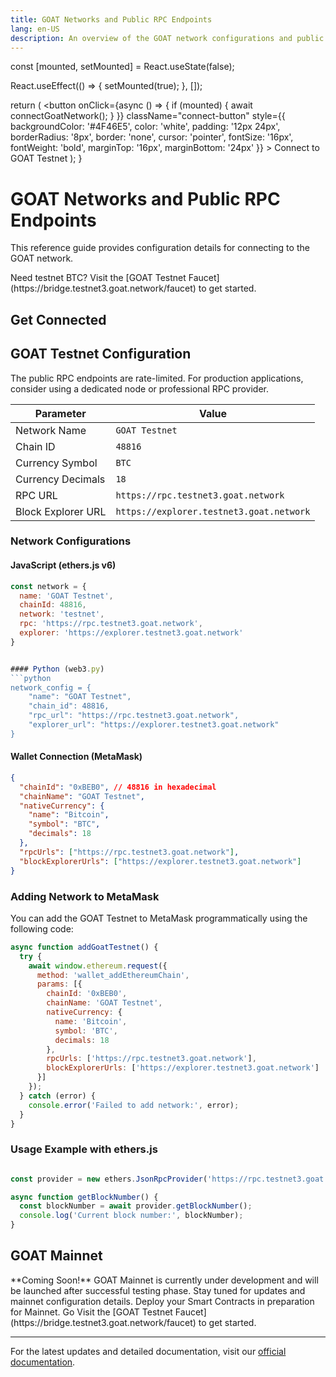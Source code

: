 ```yaml
---
title: GOAT Networks and Public RPC Endpoints
lang: en-US
description: An overview of the GOAT network configurations and public RPC endpoints.
---
```



  const [mounted, setMounted] = React.useState(false);

  React.useEffect(() => {
    setMounted(true);
  }, []);

  return (
    <button
      onClick={async () => {
        if (mounted) {
          await connectGoatNetwork();
        }
      }}
      className="connect-button"
      style={{
        backgroundColor: '#4F46E5',
        color: 'white',
        padding: '12px 24px',
        borderRadius: '8px',
        border: 'none',
        cursor: 'pointer',
        fontSize: '16px',
        fontWeight: 'bold',
        marginTop: '16px',
        marginBottom: '24px'
      }}
    >
      Connect to GOAT Testnet
    </button>
  );
}

# GOAT Networks and Public RPC Endpoints

This reference guide provides configuration details for connecting to the GOAT network.


<Callout type="info">
  Need testnet BTC? Visit the [GOAT Testnet Faucet](https://bridge.testnet3.goat.network/faucet) to get started.
</Callout>



## Get Connected

<ConnectButton />

## GOAT Testnet Configuration
<Callout type="">
  The public RPC endpoints are rate-limited. For production applications, consider using a dedicated node or professional RPC provider.
</Callout>

| Parameter           | Value                                         |
| ------------------ | --------------------------------------------- |
| Network Name       | `GOAT Testnet`                                |
| Chain ID           | `48816`                                       |
| Currency Symbol    | `BTC`                                         |
| Currency Decimals  | `18`                                          |
| RPC URL            | `https://rpc.testnet3.goat.network`          |
| Block Explorer URL | `https://explorer.testnet3.goat.network`      |

### Network Configurations

#### JavaScript (ethers.js v6)
```javascript
const network = {
  name: 'GOAT Testnet',
  chainId: 48816,
  network: 'testnet',
  rpc: 'https://rpc.testnet3.goat.network',
  explorer: 'https://explorer.testnet3.goat.network'
}


#### Python (web3.py)
```python
network_config = {
    "name": "GOAT Testnet",
    "chain_id": 48816,
    "rpc_url": "https://rpc.testnet3.goat.network",
    "explorer_url": "https://explorer.testnet3.goat.network"
}
```

#### Wallet Connection (MetaMask)
```json
{
  "chainId": "0xBEB0", // 48816 in hexadecimal
  "chainName": "GOAT Testnet",
  "nativeCurrency": {
    "name": "Bitcoin",
    "symbol": "BTC",
    "decimals": 18
  },
  "rpcUrls": ["https://rpc.testnet3.goat.network"],
  "blockExplorerUrls": ["https://explorer.testnet3.goat.network"]
}
```

### Adding Network to MetaMask

You can add the GOAT Testnet to MetaMask programmatically using the following code:

```javascript
async function addGoatTestnet() {
  try {
    await window.ethereum.request({
      method: 'wallet_addEthereumChain',
      params: [{
        chainId: '0xBEB0',
        chainName: 'GOAT Testnet',
        nativeCurrency: {
          name: 'Bitcoin',
          symbol: 'BTC',
          decimals: 18
        },
        rpcUrls: ['https://rpc.testnet3.goat.network'],
        blockExplorerUrls: ['https://explorer.testnet3.goat.network']
      }]
    });
  } catch (error) {
    console.error('Failed to add network:', error);
  }
}
```

### Usage Example with ethers.js

```javascript

const provider = new ethers.JsonRpcProvider('https://rpc.testnet3.goat.network');

async function getBlockNumber() {
  const blockNumber = await provider.getBlockNumber();
  console.log('Current block number:', blockNumber);
}
```

## GOAT Mainnet

<Callout type="warning">
  **Coming Soon!** 
  GOAT Mainnet is currently under development and will be launched after successful testing phase.
  Stay tuned for updates and mainnet configuration details.
</Callout>

<Callout type="info">
  Deploy your Smart Contracts in preparation for Mainnet. Go Visit the [GOAT Testnet Faucet](https://bridge.testnet3.goat.network/faucet) to get started.
</Callout>


---

For the latest updates and detailed documentation, visit our [official documentation](https://docs.goat.network).